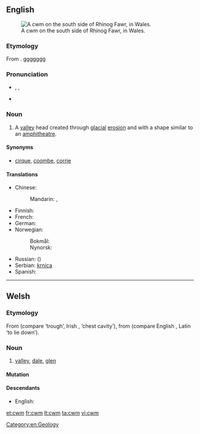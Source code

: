 ==English==
{{was wotd|2010|July|23}}
{{wikipedia}}
[[File:Cwm on the south side of Rhinog Fawr - geograph.org.uk - 42111.jpg|thumb|A cwm on the south side of Rhinog Fawr, in Wales.]]

===Etymology===
From {{etyl|cy}} {{term|cwm||[[valley]]|lang=cy}}.
ggggggg

===Pronunciation===
* {{enPR|ko͞om}}, {{IPA|/kuːm/}}, {{X-SAMPA|/ku:m/}}
* {{rhymes|uːm}}

===Noun===
{{en-noun}}

# A [[valley]] head created through [[glacial]] [[erosion]] and with a shape similar to an [[amphitheatre]].

====Synonyms====
* {{sense|valley}} [[cirque]], [[coombe]], [[corrie]]

====Translations====
{{trans-top|valley head created through glacial erosion}}
* Chinese:
*: Mandarin: {{t|cmn|山側凹地|sc=Hani}}, {{t|cmn|山侧凹地|tr=shāncè āodì|sc=Hani}}
* Finnish: {{t+|fi|onsilo}}
* French: {{t+|fr|cirque}}
* German: {{t+|de|Kar|n}}
* Norwegian:
*: Bokmål: {{t+|no|botn|m}}
*: Nynorsk: {{t-|nn|botn|m}}
{{trans-mid}}
* Russian: ({{t+|ru|ледниковый}}) {{t+|ru|цирк|m}}
* Serbian: [[krnica]] {{f}}
* Spanish: {{t-|es|circo}}
{{trans-bottom}}

[[Category:en:Geology]]

----

==Welsh==

===Etymology===
From {{etyl|cel-pro|cy}} {{recons|kumbā|lang=cel-pro}} (compare {{br}} {{term|komm|lang=br}} ‘trough’, Irish {{term|com|lang=ga}}, {{term|coim|lang=ga}} ‘chest cavity’), from {{etyl|ine-pro|cy}} {{recons|kumb-|lang=ine-pro}} (compare English {{term|hump|lang=en}}, Latin {{term|incumbere|lang=la}} ‘to lie down’).

===Noun===
{{head|cy|noun|g=m|plural|[[cymau]]|or|[[cymoedd]]}}

# [[valley]], [[dale]], [[glen]]

====Mutation====
{{cy-mut-c|wm}}

====Descendants====
* English: {{l|en|cwm}}

[[et:cwm]]
[[fr:cwm]]
[[lt:cwm]]
[[ta:cwm]]
[[vi:cwm]]